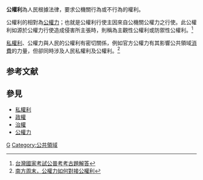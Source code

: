 {{legal}}
'''公權利'''為人民根據法律，要求公機關行為或不行為的權利。

公權利的相對為[[公權力|公權力]]；也就是公權利行使主因來自公機關公權力之行使。此公權利如源於公權力行使造成侵害所主張時，則稱為主觀性公權利或防禦性公權利。<ref>[http://59.105.128.138/mypage/subject010501.htm 台灣國家考試公普考考古題解答]{{dead link|date=2017年11月 |bot=InternetArchiveBot |fix-attempted=yes }}</ref>

[[私權利|私權利]]、公權力與人民的公權利有密切關係，例如官方公權力有其影響公共領域[[消費|消費]]的力量，但卻同時涉及人民私權利及公權利。<ref>[http://magazine.sina.com.tw/nfweekend/20080627/2008-06-26/085155580.shtml 南方周末，公權力如何對接公權利]{{dead link|date=2017年11月 |bot=InternetArchiveBot |fix-attempted=yes }}</ref>
== 参考文献 ==
{{Reflist|2}}

== 參見 ==

* [[私權利|私權利]]
* [[政權|政權]]
* [[治權|治權]]
* [[公權力|公權力]]

{{Law-stub}}


[[Category:權利|G]]
[[Category:公共領域|Category:公共領域]]